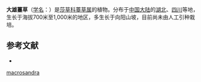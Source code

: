 {{Speciesbox
| name = 大雄薹草
| status = 
| status_system = 
| image =
| genus = Carex
| species = macrosandra
| authority = (Franch.) V. Krecz.
}}

'''大雄薹草'''（[[学名|学名]]：{{lang|la|''Carex macrosandra''}}）是[[莎草科|莎草科]][[薹草属|薹草属]]的植物。分布于[[中国大陆|中国大陆]]的[[湖北|湖北]]、[[四川|四川]]等地，生长于海拔700米至1,000米的地区，多生长于向阳山坡，目前尚未由人工引种栽培。

== 参考文献 ==
<div class="references-small">
* {{cite web| url =http://www.bioinfo.cn/db05/KmzwSpecies.php?action=view&id=24339| title =大雄薹草| work =《中国高等植物数据库全库》| publisher =中国科学院微生物研究所| author =昆明植物研究所| accessdate =2009-02-25| deadurl =yes| archiveurl =https://web.archive.org/web/20160305065016/http://www.bioinfo.cn/db05/KmzwSpecies.php?action=view&id=24339| archivedate =2016-03-05}}
</div>
{{Taxonbar|from=Q10938448}}

{{DEFAULTSORT:Carex macrosandra}}
[[Category:薹草属|macrosandra]]


{{Carex-stub}}